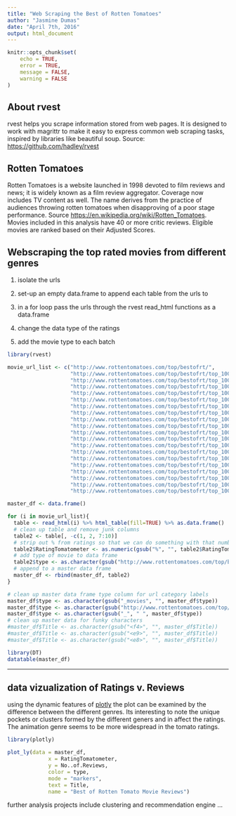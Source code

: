 ```yaml
---
title: "Web Scraping the Best of Rotten Tomatoes"
author: "Jasmine Dumas"
date: "April 7th, 2016"
output: html_document
---
```


```r
knitr::opts_chunk$set(
	echo = TRUE,
	error = TRUE,
	message = FALSE,
	warning = FALSE
)
```

## About rvest

rvest helps you scrape information stored from web pages. It is designed to work with magrittr to make it easy to express common web scraping tasks, inspired by libraries like beautiful soup. Source: <https://github.com/hadley/rvest>

## Rotten Tomatoes

Rotten Tomatoes is a website launched in 1998 devoted to film reviews and news; it is widely known as a film review aggregator. Coverage now includes TV content as well. The name derives from the practice of audiences throwing rotten tomatoes when disapproving of a poor stage performance. Source <https://en.wikipedia.org/wiki/Rotten_Tomatoes>. Movies included in this analysis have 40 or more critic reviews. Eligible movies are ranked based on their Adjusted Scores.

## Webscraping the top rated movies from different genres

1. isolate the urls

2. set-up an empty data.frame to append each table from the urls to

3. in a for loop pass the urls through the rvest read_html functions as a data.frame

4. change the data type of the ratings

5. add the movie type to each batch
    
```r
library(rvest)

movie_url_list <- c("http://www.rottentomatoes.com/top/bestofrt/", 
                    "http://www.rottentomatoes.com/top/bestofrt/top_100_action__adventure_movies", 
                    "http://www.rottentomatoes.com/top/bestofrt/top_100_animation_movies", 
                    "http://www.rottentomatoes.com/top/bestofrt/top_100_art_house__international_movies", 
                    "http://www.rottentomatoes.com/top/bestofrt/top_100_classics_movies", 
                    "http://www.rottentomatoes.com/top/bestofrt/top_100_comedy_movies",
                    "http://www.rottentomatoes.com/top/bestofrt/top_100_cult_movies_movies", 
                    "http://www.rottentomatoes.com/top/bestofrt/top_100_documentary_movies", 
                    "http://www.rottentomatoes.com/top/bestofrt/top_100_drama_movies", 
                    "http://www.rottentomatoes.com/top/bestofrt/top_100_gay__lesbian_movies", 
                    "http://www.rottentomatoes.com/top/bestofrt/top_100_horror_movies", 
                    "http://www.rottentomatoes.com/top/bestofrt/top_100_kids__family_movies", 
                    "http://www.rottentomatoes.com/top/bestofrt/top_100_musical__performing_arts_movies", 
                    "http://www.rottentomatoes.com/top/bestofrt/top_100_mystery__suspense_movies", 
                    "http://www.rottentomatoes.com/top/bestofrt/top_100_romance_movies", 
                    "http://www.rottentomatoes.com/top/bestofrt/top_100_science_fiction__fantasy_movies", 
                    "http://www.rottentomatoes.com/top/bestofrt/top_100_special_interest_movies", 
                    "http://www.rottentomatoes.com/top/bestofrt/top_100_sports__fitness_movies", 
                    "http://www.rottentomatoes.com/top/bestofrt/top_100_television_movies", 
                    "http://www.rottentomatoes.com/top/bestofrt/top_100_western_movies")

master_df <- data.frame()

for (i in movie_url_list){
  table <- read_html(i) %>% html_table(fill=TRUE) %>% as.data.frame()
  # clean up table and remove junk columns
  table2 <- table[, -c(1, 2, 7:10)] 
  # strip out % from ratings so that we can do something with that number
  table2$RatingTomatometer <- as.numeric(gsub("%", "", table2$RatingTomatometer))
  # add type of movie to data frame
  table2$type <- as.character(gsub("http://www.rottentomatoes.com/top/bestofrt/top_100_", "", i))  
  # append to a master data frame
  master_df <- rbind(master_df, table2)
}

# clean up master data frame type column for url category labels
master_df$type <- as.character(gsub("_movies", "", master_df$type))
master_df$type <- as.character(gsub("http://www.rottentomatoes.com/top/bestofrt/", "alltime", master_df$type))
master_df$type <- as.character(gsub("_", " ", master_df$type))
# clean up master data for funky characters
#master_df$Title <- as.character(gsub("<f4>", "", master_df$Title))
#master_df$Title <- as.character(gsub("<e9>", "", master_df$Title))
#master_df$Title <- as.character(gsub("<e8>", "", master_df$Title))

library(DT)
datatable(master_df)
```

__________________________

## data vizualization of Ratings v. Reviews

using the dynamic features of [plotly](https://plot.ly/r/) the plot can be examined by the difference between the different genres. Its interesting to note the unique pockets or clusters formed by the different geners and in affect the ratings. The animation genre seems to be more widespread in the tomato ratings.
```r
library(plotly)

plot_ly(data = master_df, 
             x = RatingTomatometer, 
             y = No..of.Reviews, 
             color = type, 
             mode = "markers", 
             text = Title, 
             name = "Best of Rotten Tomato Movie Reviews")

```

further analysis projects include clustering and recommendation engine ...
